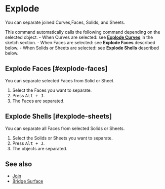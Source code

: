 
# Explode

<Reference shortcut="Alt + J" command="Explode" button="" />

You can separate joined Curves,Faces, Solids, and Sheets.

This command automatically calls the following command depending on the selected object.
    - When Curves are selected: see [**Explode Curves**](../sketch/explode#explode-curve) in the sketch section.
    - When Faces are selected: see **Explode Faces** described below.
    - When Solids or Sheets are selected: see **Explode Shells** described below.

## Explode Faces [#explode-faces]

You can separate selected Faces from Solid or Sheet.

1. Select the Faces you want to separate.
2. Press <kbd>Alt + J</kbd>.
3. The Faces are separated.

## Explode Shells [#explode-sheets]

You can separate all Faces from selected Solids or Sheets.

1. Select the Solids or Sheets you want to separate.
2. Press <kbd>Alt + J</kbd>.
3. The objects are separated.

## See also
- [Join](./join)
- [Bridge Surface](./bridge-surface)
